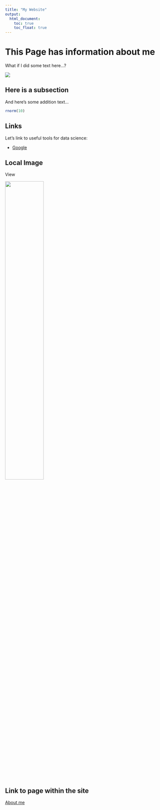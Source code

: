 ```yaml
---
title: "My Website"
output: 
  html_document:
    toc: true
    toc_float: true
---
```


# This Page has information about me

What if I did some text here...?

![](https://media.giphy.com/media/drXGoW1iudhKw/giphy.gif)

## Here is a subsection

And here's some addition text...

```r
rnorm(10)
```

## Links

Let's link to useful tools for data science:

* [Google](http://www.google.com/)

## Local Image

View

<img src="images/01.jpg" style="width:50%">


## Link to page within the site

[About me](within_page.html)